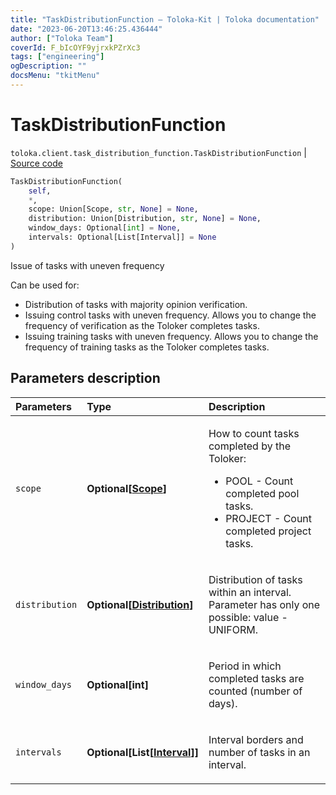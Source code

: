 ```yaml
---
title: "TaskDistributionFunction — Toloka-Kit | Toloka documentation"
date: "2023-06-20T13:46:25.436444"
author: ["Toloka Team"]
coverId: F_bIcOYF9yjrxkPZrXc3
tags: ["engineering"]
ogDescription: ""
docsMenu: "tkitMenu"
---
```


# TaskDistributionFunction

`toloka.client.task_distribution_function.TaskDistributionFunction` | [Source code](https://github.com/Toloka/toloka-kit/blob/v1.2.0/src/client/task_distribution_function.py#L9)

```python
TaskDistributionFunction(
    self,
    *,
    scope: Union[Scope, str, None] = None,
    distribution: Union[Distribution, str, None] = None,
    window_days: Optional[int] = None,
    intervals: Optional[List[Interval]] = None
)
```

Issue of tasks with uneven frequency

Can be used for:
- Distribution of tasks with majority opinion verification.
- Issuing control tasks with uneven frequency. Allows you to change the frequency of verification as the Toloker completes tasks.
- Issuing training tasks with uneven frequency. Allows you to change the frequency of training tasks as the Toloker completes tasks.

## Parameters description

| Parameters | Type | Description |
| :----------| :----| :-----------|
`scope`|**Optional\[[Scope](/docs/toloka-kit/reference/toloka.client.task_distribution_function.TaskDistributionFunction.Scope)\]**|<p>How to count tasks completed by the Toloker:</p> <ul> <li>POOL - Count completed pool tasks.</li> <li>PROJECT - Count completed project tasks.</li> </ul>
`distribution`|**Optional\[[Distribution](/docs/toloka-kit/reference/toloka.client.task_distribution_function.TaskDistributionFunction.Distribution)\]**|<p>Distribution of tasks within an interval. Parameter has only one possible: value - UNIFORM.</p>
`window_days`|**Optional\[int\]**|<p>Period in which completed tasks are counted (number of days).</p>
`intervals`|**Optional\[List\[[Interval](/docs/toloka-kit/reference/toloka.client.task_distribution_function.TaskDistributionFunction.Interval)\]\]**|<p>Interval borders and number of tasks in an interval.</p>